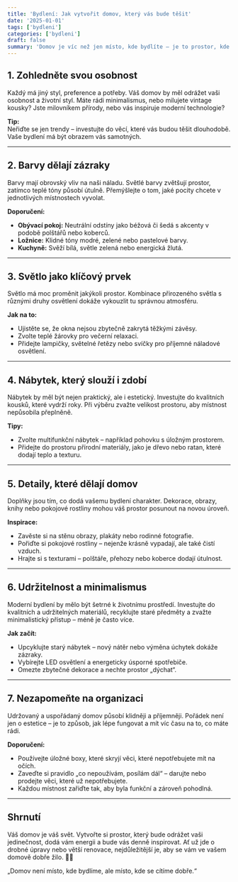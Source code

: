 ```yaml
---
title: 'Bydlení: Jak vytvořit domov, který vás bude těšit'
date: '2025-01-01'
tags: ['bydleni']
categories: ['bydleni']
draft: false
summary: 'Domov je víc než jen místo, kde bydlíte – je to prostor, kde se cítíte bezpečně, šťastně a sami sebou. Ať už zařizujete nové bydlení, renovujete stávající byt, nebo jen chcete dodat svému prostoru trochu života, máme pro vás tipy, jak vytvořit harmonické a inspirativní prostředí.'
---
```


## 1. Zohledněte svou osobnost  
Každý má jiný styl, preference a potřeby. Váš domov by měl odrážet vaši osobnost a životní styl. Máte rádi minimalismus, nebo milujete vintage kousky? Jste milovníkem přírody, nebo vás inspiruje moderní technologie?  

**Tip:**  
Neřiďte se jen trendy – investujte do věcí, které vás budou těšit dlouhodobě. Vaše bydlení má být obrazem vás samotných.

---

## 2. Barvy dělají zázraky  
Barvy mají obrovský vliv na naši náladu. Světlé barvy zvětšují prostor, zatímco teplé tóny působí útulně. Přemýšlejte o tom, jaké pocity chcete v jednotlivých místnostech vyvolat.

**Doporučení:**
- **Obývací pokoj:** Neutrální odstíny jako béžová či šedá s akcenty v podobě polštářů nebo koberců.  
- **Ložnice:** Klidné tóny modré, zelené nebo pastelové barvy.  
- **Kuchyně:** Svěží bílá, světle zelená nebo energická žlutá.  

---

## 3. Světlo jako klíčový prvek  
Světlo má moc proměnit jakýkoli prostor. Kombinace přirozeného světla s různými druhy osvětlení dokáže vykouzlit tu správnou atmosféru.

**Jak na to:**  
- Ujistěte se, že okna nejsou zbytečně zakrytá těžkými závěsy.  
- Zvolte teplé žárovky pro večerní relaxaci.  
- Přidejte lampičky, světelné řetězy nebo svíčky pro příjemné náladové osvětlení.  

---

## 4. Nábytek, který slouží i zdobí  
Nábytek by měl být nejen praktický, ale i estetický. Investujte do kvalitních kousků, které vydrží roky. Při výběru zvažte velikost prostoru, aby místnost nepůsobila přeplněně.

**Tipy:**  
- Zvolte multifunkční nábytek – například pohovku s úložným prostorem.  
- Přidejte do prostoru přírodní materiály, jako je dřevo nebo ratan, které dodají teplo a texturu.  

---

## 5. Detaily, které dělají domov  
Doplňky jsou tím, co dodá vašemu bydlení charakter. Dekorace, obrazy, knihy nebo pokojové rostliny mohou váš prostor posunout na novou úroveň.

**Inspirace:**  
- Zavěste si na stěnu obrazy, plakáty nebo rodinné fotografie.  
- Pořiďte si pokojové rostliny – nejenže krásně vypadají, ale také čistí vzduch.  
- Hrajte si s texturami – polštáře, přehozy nebo koberce dodají útulnost.  

---

## 6. Udržitelnost a minimalismus  
Moderní bydlení by mělo být šetrné k životnímu prostředí. Investujte do kvalitních a udržitelných materiálů, recyklujte staré předměty a zvažte minimalistický přístup – méně je často více.

**Jak začít:**  
- Upcyklujte starý nábytek – nový nátěr nebo výměna úchytek dokáže zázraky.  
- Vybírejte LED osvětlení a energeticky úsporné spotřebiče.  
- Omezte zbytečné dekorace a nechte prostor „dýchat“.  

---

## 7. Nezapomeňte na organizaci  
Udržovaný a uspořádaný domov působí klidněji a příjemněji. Pořádek není jen o estetice – je to způsob, jak lépe fungovat a mít víc času na to, co máte rádi.

**Doporučení:**  
- Používejte úložné boxy, které skryjí věci, které nepotřebujete mít na očích.  
- Zaveďte si pravidlo „co nepoužívám, posílám dál“ – darujte nebo prodejte věci, které už nepotřebujete.  
- Každou místnost zařiďte tak, aby byla funkční a zároveň pohodlná.  

---

## Shrnutí  
Váš domov je váš svět. Vytvořte si prostor, který bude odrážet vaši jedinečnost, dodá vám energii a bude vás denně inspirovat. Ať už jde o drobné úpravy nebo větší renovace, nejdůležitější je, aby se vám ve vašem domově dobře žilo. 🏡💕

„Domov není místo, kde bydlíme, ale místo, kde se cítíme dobře.“